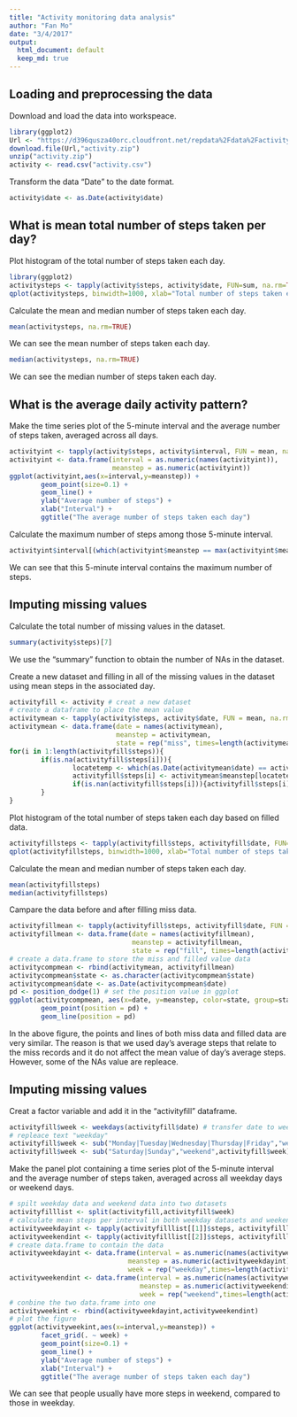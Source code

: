 ```yaml
---
title: "Activity monitoring data analysis"
author: "Fan Mo"
date: "3/4/2017"
output:
  html_document: default
  keep_md: true
---
```


## Loading and preprocessing the data
########################################################################################

Download and load the data into workspeace.
```r
library(ggplot2)
Url <- "https://d396qusza40orc.cloudfront.net/repdata%2Fdata%2Factivity.zip"
download.file(Url,"activity.zip")
unzip("activity.zip")
activity <- read.csv("activity.csv")
```

Transform the data "Date" to the date format.
```r
activity$date <- as.Date(activity$date)
```

## What is mean total number of steps taken per day?
########################################################################################

Plot histogram of the total number of steps taken each day.
```r
library(ggplot2)
activitysteps <- tapply(activity$steps, activity$date, FUN=sum, na.rm=TRUE)
qplot(activitysteps, binwidth=1000, xlab="Total number of steps taken each day")

```

Calculate the mean and median number of steps taken each day.
```r
mean(activitysteps, na.rm=TRUE)
```
We can see  the mean number of steps taken each day.

```r
median(activitysteps, na.rm=TRUE)
```
We can see  the median number of steps taken each day.

## What is the average daily activity pattern?
########################################################################################

Make the time series plot of the 5-minute interval and the average number of steps taken, averaged across all days.
```r
activityint <- tapply(activity$steps, activity$interval, FUN = mean, na.rm = TRUE)
activityint <- data.frame(interval = as.numeric(names(activityint)),
                          meanstep = as.numeric(activityint))
ggplot(activityint,aes(x=interval,y=meanstep)) +
        geom_point(size=0.1) +
        geom_line() +
        ylab("Average number of steps") +
        xlab("Interval") +
        ggtitle("The average number of steps taken each day")
```

Calculate the maximum number of steps among those 5-minute interval.
```r
activityint$interval[(which(activityint$meanstep == max(activityint$meanstep)))]
```
We can see that this 5-minute interval contains the maximum number of steps.

## Imputing missing values
########################################################################################

Calculate the total number of missing values in the dataset.
```r
summary(activity$steps)[7]
```
We use the "summary" function to obtain the number of NAs in the dataset.


Create a new dataset and filling in all of the missing values in the dataset using mean steps in the associated day.
```r
activityfill <- activity # creat a new dataset
# create a dataframe to place the mean value
activitymean <- tapply(activity$steps, activity$date, FUN = mean, na.rm=TRUE)
activitymean <- data.frame(date = names(activitymean),
                           meanstep = activitymean,
                           state = rep("miss", times=length(activitymean)))
for(i in 1:length(activityfill$steps)){
        if(is.na(activityfill$steps[i])){
                locatetemp <- which(as.Date(activitymean$date) == activityfill$date[i]) # locate the NA value
                activityfill$steps[i] <- activitymean$meanstep[locatetemp] # inpute it using mean steps
                if(is.nan(activityfill$steps[i])){activityfill$steps[i] = 0} # replace NAN value using "0" value
        }
}
```

Plot histogram of the total number of steps taken each day based on filled data.
```r
activityfillsteps <- tapply(activityfill$steps, activityfill$date, FUN=sum)
qplot(activityfillsteps, binwidth=1000, xlab="Total number of steps taken each day")

```

Calculate the mean and median number of steps taken each day.
```r
mean(activityfillsteps)
median(activityfillsteps)
```

Campare the data before and after filling miss data.
```r
activityfillmean <- tapply(activityfill$steps, activityfill$date, FUN = mean, na.rm=TRUE)
activityfillmean <- data.frame(date = names(activityfillmean),
                               meanstep = activityfillmean,
                               state = rep("fill", times=length(activityfillmean)))
# create a data.frame to store the miss and filled value data
activitycompmean <- rbind(activitymean, activityfillmean)
activitycompmean$state <- as.character(activitycompmean$state)
activitycompmean$date <- as.Date(activitycompmean$date)
pd <- position_dodge(1) # set the position value in ggplot
ggplot(activitycompmean, aes(x=date, y=meanstep, color=state, group=state)) +
        geom_point(position = pd) +
        geom_line(position = pd)
```

In the above figure, the points and lines of both miss data and filled data are very similar. The reason is that we used day's average steps that relate to the miss records and it do not affect the mean value of day's average steps. However, some of the NAs value are repleace.

## Imputing missing values
########################################################################################

Creat a factor variable and add it in the "activityfill" dataframe.
```r
activityfill$week <- weekdays(activityfill$date) # transfer date to weekdays
# repleace text "weekday"
activityfill$week <- sub("Monday|Tuesday|Wednesday|Thursday|Friday","weekday",activityfill$week) 
activityfill$week <- sub("Saturday|Sunday","weekend",activityfill$week) # repleace text "weekend"
```

Make the panel plot containing a time series plot of the 5-minute interval and the average number of steps taken, averaged across all weekday days or weekend days.
```r
# spilt weekday data and weekend data into two datasets
activityfilllist <- split(activityfill,activityfill$week)
# calculate mean steps per interval in both weekday datasets and weekend datasets
activityweekdayint <- tapply(activityfilllist[[1]]$steps, activityfilllist[[1]]$interval, FUN=mean, na.rm=TRUE)
activityweekendint <- tapply(activityfilllist[[2]]$steps, activityfilllist[[2]]$interval, FUN=mean, na.rm=TRUE)
# create data.frame to contain the data
activityweekdayint <- data.frame(interval = as.numeric(names(activityweekdayint)),
                              meanstep = as.numeric(activityweekdayint),
                              week = rep("weekday",times=length(activityweekdayint)))
activityweekendint <- data.frame(interval = as.numeric(names(activityweekendint)),
                                 meanstep = as.numeric(activityweekendint),
                                 week = rep("weekend",times=length(activityweekendint)))
# conbine the two data.frame into one
activityweekint <- rbind(activityweekdayint,activityweekendint)
# plot the figure
ggplot(activityweekint,aes(x=interval,y=meanstep)) +
        facet_grid(. ~ week) +
        geom_point(size=0.1) +
        geom_line() +
        ylab("Average number of steps") +
        xlab("Interval") +
        ggtitle("The average number of steps taken each day")
```

We can see that people usually have more steps in weekend, compared to those in weekday.